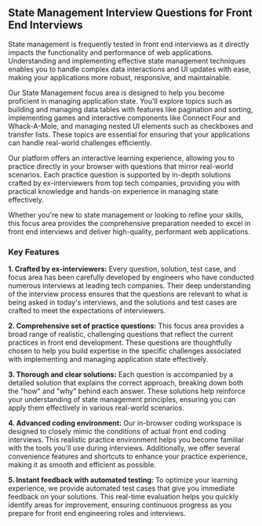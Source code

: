 ## State Management Interview Questions for Front End Interviews

State management is frequently tested in front end interviews as it directly impacts the functionality and performance of web applications. Understanding and implementing effective state management techniques enables you to handle complex data interactions and UI updates with ease, making your applications more robust, responsive, and maintainable.

Our State Management focus area is designed to help you become proficient in managing application state. You'll explore topics such as building and managing data tables with features like pagination and sorting, implementing games and interactive components like Connect Four and Whack-A-Mole, and managing nested UI elements such as checkboxes and transfer lists. These topics are essential for ensuring that your applications can handle real-world challenges efficiently.

Our platform offers an interactive learning experience, allowing you to practice directly in your browser with questions that mirror real-world scenarios. Each practice question is supported by in-depth solutions crafted by ex-interviewers from top tech companies, providing you with practical knowledge and hands-on experience in managing state effectively.

Whether you're new to state management or looking to refine your skills, this focus area provides the comprehensive preparation needed to excel in front end interviews and deliver high-quality, performant web applications.

### Key Features

**1. Crafted by ex-interviewers:** Every question, solution, test case, and focus area has been carefully developed by engineers who have conducted numerous interviews at leading tech companies. Their deep understanding of the interview process ensures that the questions are relevant to what is being asked in today's interviews, and the solutions and test cases are crafted to meet the expectations of interviewers.

**2. Comprehensive set of practice questions:** This focus area provides a broad range of realistic, challenging questions that reflect the current practices in front end development. These questions are thoughtfully chosen to help you build expertise in the specific challenges associated with implementing and managing application state effectively.

**3. Thorough and clear solutions:** Each question is accompanied by a detailed solution that explains the correct approach, breaking down both the "how" and "why" behind each answer. These solutions help reinforce your understanding of state management principles, ensuring you can apply them effectively in various real-world scenarios.

**4. Advanced coding environment:** Our in-browser coding workspace is designed to closely mimic the conditions of actual front end coding interviews. This realistic practice environment helps you become familiar with the tools you'll use during interviews. Additionally, we offer several convenience features and shortcuts to enhance your practice experience, making it as smooth and efficient as possible.

**5. Instant feedback with automated testing:** To optimize your learning experience, we provide automated test cases that give you immediate feedback on your solutions. This real-time evaluation helps you quickly identify areas for improvement, ensuring continuous progress as you prepare for front end engineering roles and interviews.
